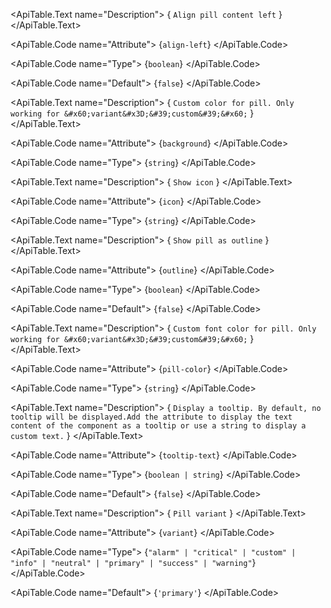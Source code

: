 <ApiTable id="property-alignLeft">
  <ApiTable.PropertyHeader name="alignLeft" singleFramework="">
  </ApiTable.PropertyHeader>

  <ApiTable.Text name="Description">
    { `Align pill content left` }
  </ApiTable.Text>

  <ApiTable.Code name="Attribute">
    {`align-left`}
  </ApiTable.Code>

  <ApiTable.Code name="Type">
   {`boolean`}
  </ApiTable.Code>

  <ApiTable.Code name="Default">
    {`false`}
  </ApiTable.Code>

</ApiTable>
<ApiTable id="property-background">
  <ApiTable.PropertyHeader name="background" singleFramework="">
  </ApiTable.PropertyHeader>

  <ApiTable.Text name="Description">
    { `Custom color for pill. Only working for &#x60;variant&#x3D;&#39;custom&#39;&#x60;` }
  </ApiTable.Text>

  <ApiTable.Code name="Attribute">
    {`background`}
  </ApiTable.Code>

  <ApiTable.Code name="Type">
   {`string`}
  </ApiTable.Code>


</ApiTable>
<ApiTable id="property-icon">
  <ApiTable.PropertyHeader name="icon" singleFramework="">
  </ApiTable.PropertyHeader>

  <ApiTable.Text name="Description">
    { `Show icon` }
  </ApiTable.Text>

  <ApiTable.Code name="Attribute">
    {`icon`}
  </ApiTable.Code>

  <ApiTable.Code name="Type">
   {`string`}
  </ApiTable.Code>


</ApiTable>
<ApiTable id="property-outline">
  <ApiTable.PropertyHeader name="outline" singleFramework="">
  </ApiTable.PropertyHeader>

  <ApiTable.Text name="Description">
    { `Show pill as outline` }
  </ApiTable.Text>

  <ApiTable.Code name="Attribute">
    {`outline`}
  </ApiTable.Code>

  <ApiTable.Code name="Type">
   {`boolean`}
  </ApiTable.Code>

  <ApiTable.Code name="Default">
    {`false`}
  </ApiTable.Code>

</ApiTable>
<ApiTable id="property-pillColor">
  <ApiTable.PropertyHeader name="pillColor" singleFramework="">
  </ApiTable.PropertyHeader>

  <ApiTable.Text name="Description">
    { `Custom font color for pill. Only working for &#x60;variant&#x3D;&#39;custom&#39;&#x60;` }
  </ApiTable.Text>

  <ApiTable.Code name="Attribute">
    {`pill-color`}
  </ApiTable.Code>

  <ApiTable.Code name="Type">
   {`string`}
  </ApiTable.Code>


</ApiTable>
<ApiTable id="property-tooltipText">
  <ApiTable.PropertyHeader name="tooltipText" singleFramework="">
      <SinceTag message={`3.0.0`} />
  </ApiTable.PropertyHeader>

  <ApiTable.Text name="Description">
    { `Display a tooltip. By default, no tooltip will be displayed.Add the attribute to display the text content of the component as a tooltip or use a string to display a custom text.` }
  </ApiTable.Text>

  <ApiTable.Code name="Attribute">
    {`tooltip-text`}
  </ApiTable.Code>

  <ApiTable.Code name="Type">
   {`boolean | string`}
  </ApiTable.Code>

  <ApiTable.Code name="Default">
    {`false`}
  </ApiTable.Code>

</ApiTable>
<ApiTable id="property-variant">
  <ApiTable.PropertyHeader name="variant" singleFramework="">
  </ApiTable.PropertyHeader>

  <ApiTable.Text name="Description">
    { `Pill variant` }
  </ApiTable.Text>

  <ApiTable.Code name="Attribute">
    {`variant`}
  </ApiTable.Code>

  <ApiTable.Code name="Type">
   {`"alarm" | "critical" | "custom" | "info" | "neutral" | "primary" | "success" | "warning"`}
  </ApiTable.Code>

  <ApiTable.Code name="Default">
    {`'primary'`}
  </ApiTable.Code>

</ApiTable>

